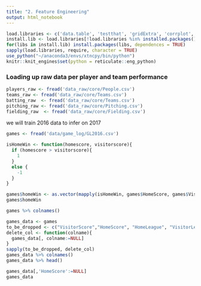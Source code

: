 ```yaml
---
title: "2. Feature Engineering"
output: html_notebook
---
```


```r
load.libraries <- c('data.table', 'testthat', 'gridExtra', 'corrplot', 'GGally', 'ggplot2', 'e1071', 'dplyr','plyr', 'reticulate', 'e1071')
install.lib <- load.libraries[!load.libraries %in% installed.packages()]
for(libs in install.lib) install.packages(libs, dependences = TRUE)
sapply(load.libraries, require, character = TRUE)
use_python("~/anaconda3/envs/xtncpy/bin/python")
knitr::knit_engines$set(python = reticulate::eng_python)
```

### Loading up raw data per player and team performance

```r
players_raw <- fread('data_raw/core/People.csv')
teams_raw <- fread('data_raw/core/Teams.csv')
batting_raw  <- fread('data_raw/core/Teams.csv')
pitching_raw <- fread('data_raw/core/Pitching.csv')
fielding_raw  <- fread('data_raw/core/Fielding.csv')
```

we will train 2016 data to infer on 2017
```r
games <- fread('data/game_log/GL2016.csv')
```

```r
isHomeWin <- function(homescore, visitorscore){
  if (homescore > visitorscore){
    1
  }
  else {
    -1
  }
}

games$homeWin <- as.vector(mapply(isHomeWin, games$HomeScore, games$VisitorScore))
games$homeWin
```


```r
games %>% colnames()
```

```r
games_data <- games
to_be_dropped <- c("VisitorScore","HomeScore", "HomeLeague", "VisitorLeague", "DayNight", "Dates")
delete_col <- function(colname){
  games_data[, colname:=NULL] 
}
sapply(to_be_dropped, delete_col)
games_data %>% colnames()
games_data %>% head()
```

```r
games_data[,'HomeScore':=NULL]
games_data
```

